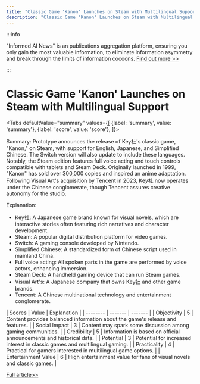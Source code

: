 ```yaml
---
title: "Classic Game 'Kanon' Launches on Steam with Multilingual Support"
description: "Classic Game 'Kanon' Launches on Steam with Multilingual Support"
---
```



:::info

"Informed AI News" is an publications aggregation platform, ensuring you only gain the most valuable information, to eliminate information asymmetry and break through the limits of information cocoons.  [Find out more >>](/)

:::

# Classic Game 'Kanon' Launches on Steam with Multilingual Support


<Tabs
	defaultValue="summary"
	values={[
	{label: 'summary', value: 'summary'},
	{label: 'score', value: 'score'},
]}>
<TabItem value="summary">


Summary:
Prototype announces the release of Key社's classic game, "Kanon," on Steam, with support for English, Japanese, and Simplified Chinese. The Switch version will also update to include these languages. Notably, the Steam edition features full voice acting and touch controls compatible with tablets and Steam Deck. Originally launched in 1999, "Kanon" has sold over 300,000 copies and inspired an anime adaptation. Following Visual Art's acquisition by Tencent in 2023, Key社 now operates under the Chinese conglomerate, though Tencent assures creative autonomy for the studio.

Explanation:
- Key社: A Japanese game brand known for visual novels, which are interactive stories often featuring rich narratives and character development.
- Steam: A popular digital distribution platform for video games.
- Switch: A gaming console developed by Nintendo.
- Simplified Chinese: A standardized form of Chinese script used in mainland China.
- Full voice acting: All spoken parts in the game are performed by voice actors, enhancing immersion.
- Steam Deck: A handheld gaming device that can run Steam games.
- Visual Art's: A Japanese company that owns Key社 and other game brands.
- Tencent: A Chinese multinational technology and entertainment conglomerate.
</TabItem>
<TabItem value="score">
	| Scores     | Value   | Explanation |
	| -------- | ------- | ------- |
	| Objectivity  | 5    | Content provides balanced information about the game's release and features.    |
	| Social Impact | 3     | Content may spark some discussion among gaming communities.    |
	| Credibility    | 5    | Information is based on official announcements and historical data.    |
	| Potential    | 3    | Potential for increased interest in classic games and multilingual gaming.    |
	| Practicality    | 4    | Practical for gamers interested in multilingual game options.    |
	| Entertainment Value    | 6    | High entertainment value for fans of visual novels and classic games.    |
</TabItem>
</Tabs>

[Full article>>](https://readhub.cn/topic/8a91ezq2U3X)
